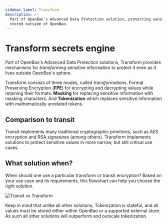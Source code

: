 ```yaml
---
sidebar_label: Transform
description: >-
  Part of OpenBao's Advanced Data Protection solution, protecting sensitive information
  stored outside of OpenBao.
---
```


# Transform secrets engine

Part of OpenBao's Advanced Data Protection solutions, Transform provides mechanisms
for _transforming_ sensitive information to protect it even as it lives outside
OpenBao's sphere.

Transform consists of three modes, called _transformations_. Format Preserving
Encryption (**FPE**) for encrypting and decrypting values while retaining their
formats. **Masking** for replacing sensitive information with masking
characters. And **Tokenization** which replaces sensitive information with
mathematically unrelated tokens.

## Comparison to transit

Transit implements many traditional cryptographic primitives, such as AES encryption and
RSA signatures (among others). Transform implements solutions to protect sensitive
values in more narrow, but still critical use cases.

## What solution when?

When should one use a particular transform or transit encryption? Based on your
use case and its requirements, this flowchart can help you choose the right
solution.

![Transit vs Transform](/img/transit-or-transform.png)

Keep in mind that unlike all other solutions, Tokenization is stateful, and all
values must be stored either within OpenBao or a supported external store. As such
all other solutions will outperform and outscale tokenization.
